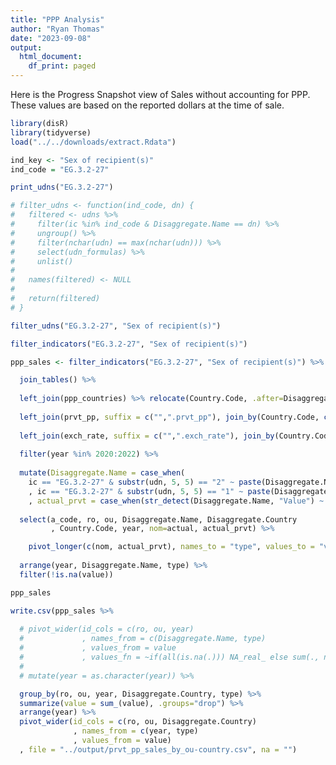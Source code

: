 ```yaml
---
title: "PPP Analysis"
author: "Ryan Thomas"
date: "2023-09-08"
output:
  html_document:
    df_print: paged
---
```



Here is the Progress Snapshot view of Sales without accounting for PPP. These values are based on the reported dollars at the time of sale.
```r
library(disR)
library(tidyverse)
load("../../downloads/extract.Rdata")
```

```r
ind_key <- "Sex of recipient(s)"
ind_code = "EG.3.2-27"
```


```r
print_udns("EG.3.2-27")
```


```r
# filter_udns <- function(ind_code, dn) {
#   filtered <- udns %>%
#     filter(ic %in% ind_code & Disaggregate.Name == dn) %>%
#     ungroup() %>%
#     filter(nchar(udn) == max(nchar(udn))) %>%
#     select(udn_formulas) %>%
#     unlist()
# 
#   names(filtered) <- NULL
# 
#   return(filtered)
# }

filter_udns("EG.3.2-27", "Sex of recipient(s)")
```


```r
filter_indicators("EG.3.2-27", "Sex of recipient(s)")
```

```r
ppp_sales <- filter_indicators("EG.3.2-27", "Sex of recipient(s)") %>% 

  join_tables() %>%
  
  left_join(ppp_countries) %>% relocate(Country.Code, .after=Disaggregate.Country) %>% 
  
  left_join(prvt_pp, suffix = c("",".prvt_pp"), join_by(Country.Code, closest(year >= year))) %>% 
  
  left_join(exch_rate, suffix = c("",".exch_rate"), join_by(Country.Code, closest(year >= year))) %>% 
  
  filter(year %in% 2020:2022) %>%
  
  mutate(Disaggregate.Name = case_when(
    ic == "EG.3.2-27" & substr(udn, 5, 5) == "2" ~ paste(Disaggregate.Name, "Number")
    , ic == "EG.3.2-27" & substr(udn, 5, 5) == "1" ~ paste(Disaggregate.Name, "Value"))
    , actual_prvt = case_when(str_detect(Disaggregate.Name, "Value") ~ actual * (exch_rate / prvt_pp))) %>%
  
  select(a_code, ro, ou, Disaggregate.Name, Disaggregate.Country
         , Country.Code, year, nom=actual, actual_prvt) %>%

    pivot_longer(c(nom, actual_prvt), names_to = "type", values_to = "value") %>%
  
  arrange(year, Disaggregate.Name, type) %>% 
  filter(!is.na(value)) 

ppp_sales
```


```r
write.csv(ppp_sales %>%
  
  # pivot_wider(id_cols = c(ro, ou, year)
  #             , names_from = c(Disaggregate.Name, type)
  #             , values_from = value
  #             , values_fn = ~if(all(is.na(.))) NA_real_ else sum(., na.rm=T)) %>%
  # 
  # mutate(year = as.character(year)) %>%

  group_by(ro, ou, year, Disaggregate.Country, type) %>%
  summarize(value = sum_(value), .groups="drop") %>%
  arrange(year) %>%
  pivot_wider(id_cols = c(ro, ou, Disaggregate.Country)
              , names_from = c(year, type)
              , values_from = value)
  , file = "../output/prvt_pp_sales_by_ou-country.csv", na = "")


```


